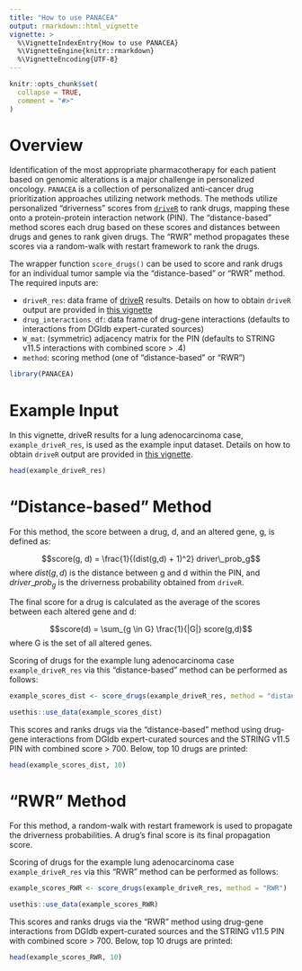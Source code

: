 ```yaml
---
title: "How to use PANACEA"
output: rmarkdown::html_vignette
vignette: >
  %\VignetteIndexEntry{How to use PANACEA}
  %\VignetteEngine{knitr::rmarkdown}
  %\VignetteEncoding{UTF-8}
---
```


```r
knitr::opts_chunk$set(
  collapse = TRUE,
  comment = "#>"
)
```


# Overview

Identification of the most appropriate pharmacotherapy for each patient based on genomic alterations is a major challenge in personalized oncology. `PANACEA` is a collection of personalized anti-cancer drug prioritization approaches utilizing network methods. The methods utilize personalized "driverness" scores from [`driveR`](https://egeulgen.github.io/driveR/) to rank drugs, mapping these onto a protein-protein interaction network (PIN). The "distance-based" method scores each drug based on these scores and distances between drugs and genes to rank given drugs. The "RWR" method propagates these scores via a random-walk with restart framework to rank the drugs.

The wrapper function `score_drugs()` can be used to score and rank drugs for an individual tumor sample via the "distance-based" or "RWR" method. The required inputs are:

- `driveR_res`: data frame of [driveR](https://egeulgen.github.io/driveR/) results. Details on how to obtain `driveR` output are provided in [this vignette](https://egeulgen.github.io/driveR/articles/how_to_use.html)
- `drug_interactions_df`: data frame of drug-gene interactions (defaults to interactions from DGIdb expert-curated sources)
- `W_mat`: (symmetric) adjacency matrix for the PIN (defaults to STRING v11.5 interactions with combined score > .4)
- `method`: scoring method (one of "distance-based" or "RWR")

```r
library(PANACEA)
```

# Example Input

In this vignette, driveR results for a lung adenocarcinoma case, `example_driveR_res`, is used as the example input dataset. Details on how to obtain `driveR` output are provided in [this vignette](https://egeulgen.github.io/driveR/articles/how_to_use.html).

```r
head(example_driveR_res)
```

# "Distance-based" Method

For this method, the score between a drug, d, and an altered gene, g, is defined as:

$$score(g, d) = \frac{1}{(dist(g,d) + 1)^2} driver\_prob_g$$
where $dist(g,d)$ is the distance between g and d within the PIN, and $driver\_prob_g$ is the driverness probability obtained from `driveR`.

The final score for a drug is calculated as the average of the scores between each altered gene and d:

$$score(d) = \sum_{g \in G} \frac{1}{|G|} score(g,d)$$
where G is the set of all altered genes.

Scoring of drugs for the example lung adenocarcinoma case `example_driveR_res` via this "distance-based" method can be performed as follows:

```r
example_scores_dist <- score_drugs(example_driveR_res, method = "distance-based")
```

```r
usethis::use_data(example_scores_dist)
```

This scores and ranks drugs via the "distance-based" method using drug-gene interactions from DGIdb expert-curated sources and the STRING v11.5 PIN with combined score > 700. Below, top 10 drugs are printed:

```r
head(example_scores_dist, 10)
```

# "RWR" Method

For this method, a random-walk with restart framework is used to propagate the driverness probabilities. A drug's final score is its final propagation score.

Scoring of drugs for the example lung adenocarcinoma case `example_driveR_res` via this "RWR" method can be performed as follows:

```r
example_scores_RWR <- score_drugs(example_driveR_res, method = "RWR")
```

```r
usethis::use_data(example_scores_RWR)
```

This scores and ranks drugs via the "RWR" method using drug-gene interactions from DGIdb expert-curated sources and the STRING v11.5 PIN with combined score > 700. Below, top 10 drugs are printed:

```r
head(example_scores_RWR, 10)
```
